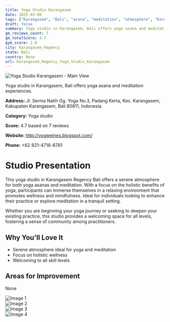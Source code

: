 ```yaml
---
title: Yoga Studio Karangasem
date: 2025-03-08
tags: ["Karangasem", "Bali", "asana", "meditation", "atmosphere", "Karangasem Regency"]  
draft: false
summary: Yoga studio in Karangasem, Bali offers yoga asana and meditation experiences.
gm_reviews_count: 7
gm_totalScore: 4.7
gym_score: 2.8
city: Karangasem_Regency
state: Bali
country: None
url: Karangasem_Regency_Yoga_Studio_Karangasem
---
```


<div className="aspect-[16/9] relative my-8">
  <img 
    src="https://lh3.googleusercontent.com/gps-cs-s/AB5caB87LIIxVe0CkRcxrgwTyn3DRb1VKOHkyZjxEPG43axnVUZINeO-EDJwdube_bOLiGdieTPrqU-22zTvw0HahIK5zi43y9eHA2qdv2AzfhoLTLuUkUynOyqHBErT3aaj3746zhGn-g=w1920-h1080-k-no"
    alt="Yoga Studio Karangasem - Main View"
    className="object-cover absolute inset-0 w-full h-full rounded-lg"
  />
</div>

Yoga studio in Karangasem, Bali offers yoga asana and meditation experiences.

**Address:** Jl. Serma Natih Gg. Yoga No.3, Padang Kerta, Kec. Karangasem, Kabupaten Karangasem, Bali 80811, Indonesia

**Category:** Yoga studio

**Score:** 4.7 based on 7 reviews

**Website:** http://yogwelnes.blogspot.com/

**Phone:** +62 821-4716-8781

# Studio Presentation

This yoga studio in Karangasem Regency Bali offers a serene atmosphere for both yoga asanas and meditation. With a focus on the holistic benefits of yoga, participants can immerse themselves in a relaxing environment that promotes wellness and mindfulness. Ideal for individuals looking to enhance their practice or explore meditation in a tranquil setting.

Whether you are beginning your yoga journey or seeking to deepen your existing practice, this studio provides a welcoming space for all levels, fostering a sense of community among practitioners.

## Why You'll Love It

- Serene atmosphere ideal for yoga and meditation
- Focus on holistic wellness
- Welcoming to all skill levels

## Areas for Improvement

None

<div className="grid grid-cols-1 xl:grid-cols-2 gap-4 my-8">
<div className="aspect-[4/3] relative"><img src="https://lh3.googleusercontent.com/gps-cs-s/AB5caB9JK6r4TFuSA5RTKFNoUhluhAGApdRorOD59Sce2niYaeZO13gkSFxObtj-r8hUk7AWFt2Wua_K9GJ46sUPM5hneDhDCJLLHDtDsrt9Zp_6unx4NKTlbr0bOprRNiEUFkXXQGYD=w1920-h1080-k-no" alt="Image 1" className="object-cover absolute inset-0 w-full h-full rounded-lg" /></div>
<div className="aspect-[4/3] relative"><img src="https://lh3.googleusercontent.com/gps-cs-s/AB5caB_fv5qPSX7i0pnTAcWtWtYp4N8PGNbq_4HMng5u-IpUbL60dAmyZ1y5FfGKQ64sN-VCoqXVTCmbk1wThGHoAEnBq3wAwzW77foiiZp_UvG5G8Wc41rnrav9DHIr9dI3Xct-Ai8auQ=w1920-h1080-k-no" alt="Image 2" className="object-cover absolute inset-0 w-full h-full rounded-lg" /></div>
<div className="aspect-[4/3] relative"><img src="https://lh3.googleusercontent.com/gps-cs-s/AB5caB8JNZbP8ZGhW66cGEwkVxx0mUu8nPPybI_wV9ZizAvL69E7hN0DtOHWdZB1gf06LZTVkAvbNeQA6lIV853p5JUuLLJUyECuTTeYFyDCJNjNC-6dLDp8PFDm6rMpmNFM9mG_Um0IEg=w1920-h1080-k-no" alt="Image 3" className="object-cover absolute inset-0 w-full h-full rounded-lg" /></div>
<div className="aspect-[4/3] relative"><img src="https://lh3.googleusercontent.com/gps-cs-s/AB5caB803OmQs0TblSdLCLA7u4Qm5kYTWp-GAoEMEskK0W2hL0iO7HuVcWHAQ8N3zgVFi6Y887tC4NZqHkzkNQ2WQSt99_wa21yZBOGGTGZx0jCfyRxPv0Y7haAbUdR_r1pkizCygmM=w1920-h1080-k-no" alt="Image 4" className="object-cover absolute inset-0 w-full h-full rounded-lg" /></div>
</div>